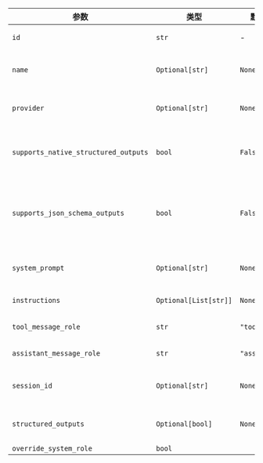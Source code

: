 | 参数                     | 类型                                   | 默认值    | 描述                                                    |
| ----------------------------- | -------------------------------------- | ---------- | -------------------------------------------------------------- |
| `id`                          | `str`                                  | -          | 所使用的模型ID。                                        |
| `name`                        | `Optional[str]`                        | `None`     | 该模型的名称。不会发送至模型API。                |
| `provider`                    | `Optional[str]`                        | `None`     | 该模型的供应商。不会发送至模型API。            |
| `supports_native_structured_outputs` | `bool`                          | `False`    | 该模型是否原生支持结构化输出（例如OpenAI）。 |
| `supports_json_schema_outputs` | `bool`                               | `False`    | 该模型是否需要json_schema来支持结构化输出（例如LMStudio）。 |
| `system_prompt`               | `Optional[str]`                        | `None`     | 添加到智能体的模型系统提示。               |
| `instructions`                | `Optional[List[str]]`                  | `None`     | 添加到智能体的模型指令。                |
| `tool_message_role`           | `str`                                  | `"tool"`   | 工具消息的角色。                                  |
| `assistant_message_role`      | `str`                                  | `"assistant"` | 助手消息的角色。                          |
| `session_id`                  | `Optional[str]`                        | `None`     | 调用智能体或工作流的会话ID。                   |
| `structured_outputs`          | `Optional[bool]`                       | `None`     | 是否对该模型使用结构化输出。         |
| `override_system_role`        | `bool`